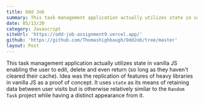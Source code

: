 ```yaml
---
title: Odd Job
summary: This task management application actually utilizes state in vanilla JS enabling the user to edit, delete and even return (so long as they haven't cleared their cache). Idea was the replication of features of heavy libraries in vanilla JS as a proof of concept. It uses `state` as its means of retaining data between user visits but is otherwise relatively similar to the `Random Task` project while having a distinct appearance from it.
date: 05/13/20
category: Javascript
siteUrl: 'https://odd-job-assignment9.vercel.app/'
github: 'https://github.com/Thomashighbaugh/OddJob/tree/master'
layout: Post
---
```


This task management application actually utilizes state in vanilla JS enabling the user to edit, delete and even return (so long as they haven't cleared their cache). Idea was the replication of features of heavy libraries in vanilla JS as a proof of concept. It uses `state` as its means of retaining data between user visits but is otherwise relatively similar to the `Random Task` project while having a distinct appearance from it.
